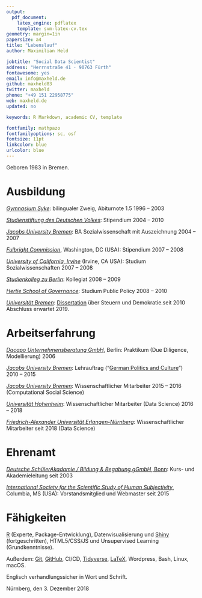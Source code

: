 ```yaml
---
output: 
  pdf_document:
    latex_engine: pdflatex
    template: svm-latex-cv.tex
geometry: margin=1in
papersize: a4
title: "Lebenslauf"
author: Maximilian Held

jobtitle: "Social Data Scientist"
address: "Herrnstraße 41 · 90763 Fürth"
fontawesome: yes
email: info@maxheld.de
github: maxheld83
twitter: maxheld
phone: "+49 151 22958775"
web: maxheld.de
updated: no

keywords: R Markdown, academic CV, template

fontfamily: mathpazo
fontfamilyoptions: sc, osf
fontsize: 11pt
linkcolor: blue
urlcolor: blue
---
```


Geboren 1983 in Bremen.


# Ausbildung

[*Gymnasium Syke*](http://gymnasium-syke.de): bilingualer Zweig, Abiturnote 1.5 \hfill 1996 -- 2003

[*Studienstiftung des Deutschen Volkes*](https://www.studienstiftung.de/): Stipendium \hfill 2004 -- 2010

[*Jacobs University Bremen*](https://www.jacobs-university.de): BA Sozialwissenschaft mit Auszeichnung \hfill 2004 -- 2007

[*Fulbright Commission*](https://eca.state.gov/fulbright), Washington, DC (USA): Stipendium \hfill 2007 -- 2008

[*University of California, Irvine*](https://www.uci.edu) (Irvine, CA USA): Studium Sozialwissenschaften \hfill 2007 -- 2008

[*Studienkolleg zu Berlin*](http://studienkolleg-zu-berlin.de): Kollegiat \hfill 2008 -- 2009

[*Hertie School of Governance*](https://www.hertie-school.org):  Studium Public Policy \hfill 2008 -- 2010

[*Universität Bremen*](https://www.bigsss-bremen.de): [Dissertation](https://www.maxheld.de/schumpermas) über Steuern und Demokratie.\hfill seit 2010 
\newline Abschluss erwartet 2019. 


# Arbeitserfahrung

[*Dacapo Unternehmensberatung GmbH*](http://dacapo2.com/), Berlin: Praktikum (Due Diligence, Modellierung) \hfill 2006

[*Jacobs University Bremen*](https://www.jacobs-university.de): Lehrauftrag ("[German Politics and Culture](http://www.maxheld.de/gpc/)") \hfill 2010 -- 2015

<!-- [*Universität Hamburg*](https://www.uni-hamburg.de): Lehrauftrag ("[Progressive Taxation and Deliberative Democracy](https://www.maxheld.de/give-n-take/)") \hfill 2014 -->

[*Jacobs University Bremen*](https://www.jacobs-university.de): Wissenschaftlicher Mitarbeiter \hfill 2015 -- 2016
\newline (Computational Social Science)

[*Universität Hohenheim*](https://www.uni-hohenheim.de): Wissenschaftlicher Mitarbeiter (Data Science) \hfill 2016 -- 2018

[*Friedrich-Alexander Universität Erlangen-Nürnberg*](https://www.fau.de): Wissenschaftlicher Mitarbeiter \hfill seit 2018
\newline
(Data Science)


# Ehrenamt

[*Deutsche SchülerAkadamie / Bildung & Begabung gGmbH*, Bonn](https://www.deutsche-schuelerakademie.de):\newline
Kurs- und Akademieleitung \hfill seit 2003

[*International Society for the Scientific Study of Human Subjectivity* ](https://qmethod.org), Columbia, MS (USA):\newline
Vorstandsmitglied und Webmaster \hfill seit 2015


# Fähigkeiten

[R](http://r-project.org) (Experte, Package-Entwicklung), Datenvisualisierung und [Shiny](http://shiny.rstudio.com) (fortgeschritten), HTML5/CSS/JS und Unsupervised Learning (Grundkenntnisse).

Außerdem: [Git](https://git-scm.com), [GitHub](https://github.com), CI/CD, [Tidyverse](https://www.tidyverse.org), [LaTeX](http://latex-project.org), Wordpress, Bash, Linux, macOS.

Englisch verhandlungssicher in Wort und Schrift.

\vspace*{5mm}

Nürnberg, den 3. Dezember 2018
